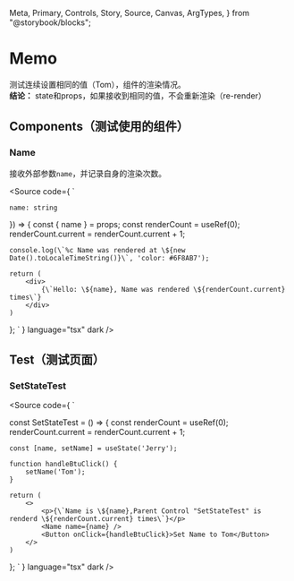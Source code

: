 
  Meta,
  Primary,
  Controls,
  Story,
  Source,
  Canvas,
  ArgTypes,
} from "@storybook/blocks";



<Meta of={Stories} />

# Memo

<Summary color="note">
  测试连续设置相同的值（Tom），组件的渲染情况。
  <div>
    <strong>结论：</strong>
    state和props，如果接收到相同的值，不会重新渲染（re-render）
  </div>
</Summary>

## Components（测试使用的组件）

### Name

<Summary color="deep">
  接收外部参数<code>name</code>，并记录自身的渲染次数。
</Summary>

<Source code={
  `

    name: string
}) => {
    const { name } = props;
    const renderCount = useRef(0);
    renderCount.current = renderCount.current + 1;

    console.log(\`%c Name was rendered at \${new Date().toLocaleTimeString()}\`, 'color: #6F8AB7');

    return (
        <div>
            {\`Hello: \${name}, Name was rendered \${renderCount.current} times\`}
        </div>
    )

};
`
} language="tsx" dark />

## Test（测试页面）

### SetStateTest

<Source code={
`



const SetStateTest = () => {
const renderCount = useRef(0);
renderCount.current = renderCount.current + 1;

    const [name, setName] = useState('Jerry');

    function handleBtuClick() {
        setName('Tom');
    }

    return (
        <>
            <p>{\`Name is \${name},Parent Control "SetStateTest" is renderd \${renderCount.current} times\`}</p>
            <Name name={name} />
            <Button onClick={handleBtuClick}>Set Name to Tom</Button>
        </>
    )

};
`
} language="tsx" dark />
